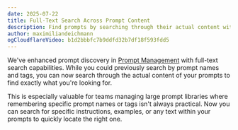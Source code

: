 ```yaml
---
date: 2025-07-22
title: Full-Text Search Across Prompt Content
description: Find prompts by searching through their actual content with our new full-text search capability
author: maximiliandeichmann
ogCloudflareVideo: b1d2bbbfc7b9ddfd32b7df18f593fdd5 
---
```



<ChangelogHeader />

We've enhanced prompt discovery in [Prompt Management](/docs/prompt-management/get-started) with full-text search capabilities. While you could previously search by prompt names and tags, you can now search through the actual content of your prompts to find exactly what you're looking for.

This is especially valuable for teams managing large prompt libraries where remembering specific prompt names or tags isn't always practical. Now you can search for specific instructions, examples, or any text within your prompts to quickly locate the right one.